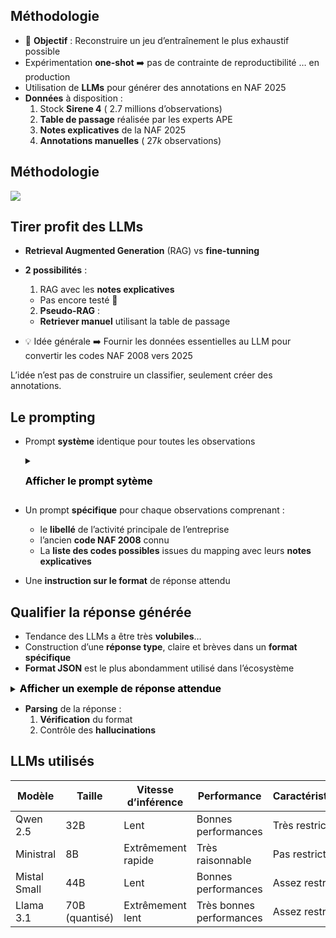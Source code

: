 ## Méthodologie

- 🎯 [**Objectif**]{.orange} : Reconstruire un jeu d'entraînement le plus exhaustif possible
- Expérimentation [**one-shot**]{.orange} ➡️ pas de contrainte de reproductibilité ... en production
- Utilisation de [**LLMs**]{.orange} pour générer des annotations en NAF 2025
- [**Données**]{.orange} à disposition : 
  1. Stock [**Sirene 4**]{.blue2} ($~2.7$ millions d'observations)
  2. [**Table de passage**]{.blue2} réalisée par les experts APE
  3. [**Notes explicatives**]{.blue2} de la NAF 2025
  4. [**Annotations manuelles**]{.blue2} ($~27k$ observations)

## Méthodologie

![](../img/methodo-nace-rev.png){fig-align="center"}

## Tirer profit des LLMs

- [**Retrieval Augmented Generation**]{.orange} (RAG) vs [**fine-tunning**]{.orange}

- [**2 possibilités**]{.orange} :
  1. RAG avec les [**notes explicatives**]{.blue2}
    - Pas encore testé 📝
  2. [**Pseudo-RAG**]{.blue2} : 
    - [**Retriever manuel**]{.green2} utilisant la table de passage

- 💡 Idée générale ➡️ Fournir les données essentielles au LLM pour convertir les codes NAF 2008 vers 2025

::: {.callout-warning icon="false"}
L'idée n'est pas de construire un classifier, seulement créer des annotations.
:::

## Le prompting

- Prompt [**système**]{.orange} identique pour toutes les observations

  <details> 
  <summary> 
      <font size=3 color=black><b>Afficher le prompt sytème</b></font> 
  </summary>

  ```
  Tu es un expert de la Nomenclature statistique des Activités économiques dans la Communauté Européenne (NACE). Tu es chargé de réaliser le changement de nomenclature. Ta mission consiste à attribuer un code NACE 2025 à une entreprise, en t'appuyant sur le descriptif de son activité et à partir d'une liste de codes proposés (identifiée à partir de son code NACE 2008 existant). Voici les instructions à suivre :
  1. Analyse la description de l'activité principale de l'entreprise et le code NACE 2008 fourni par l'utilisateur.
  2. À partir de la liste des codes NACE 2025 disponible, identifie la catégorie la plus appropriée qui correspond à l'activité principale de l'entreprise.
  3. Retourne le code NACE 2025 au format JSON comme spécifié par l'utilisateur. Si la description de l'activité de l'entreprise n'est pas suffisamment précise pour identifier un code NACE 2025 adéquat, retourne `null` dans le JSON.
  4. Évalue la cohérence entre le code NACE 2008 fourni et la description de l'activité de l'entreprise. Si le code NACE 2008 ne semble pas correspondre à cette description, retourne `False` dans le champ `nace08_valid` du JSON. Note que si tu arrives à classer la description de l'activité de l'entreprise dans un code NACE 2025, le champ `nace08_valid` devrait `True`, sinon il y a incohérence.
  5. Réponds seulement avec le JSON complété aucune autres information ne doit être retourné.
  ```

  </details>


- Un prompt [**spécifique**]{.orange} pour chaque observations comprenant : 
  - le [**libellé**]{.blue2} de l'activité principale de l'entreprise
  - l'ancien [**code NAF 2008**]{.blue2} connu
  - La [**liste des codes possibles**]{.blue2} issues du mapping avec leurs [**notes explicatives**]{.blue2}

- Une [**instruction sur le format**]{.orange} de réponse attendu

## Qualifier la réponse générée

- Tendance des LLMs a être très [**volubiles**]{.orange}...
- Construction d'une [**réponse type**]{.orange}, claire et brèves dans un [**format spécifique**]{.orange}
- [**Format JSON**]{.orange} est le plus abondamment utilisé dans l'écosystème

<details> 
<summary> 
    <font size=3 color=black><b>Afficher un exemple de réponse attendue</b></font> 
</summary>

```json
{
    "codable": true,
    "nace_2008_valid": true,
    "nace2025": "0147J" 
}
```

</details>

- [**Parsing**]{.orange} de la réponse :
  1. [**Vérification**]{.blue2} du format
  2. Contrôle des [**hallucinations**]{.blue2}


## LLMs utilisés


| Modèle | Taille | Vitesse d'inférence | Performance | Caractéristique |
| --- | --- | --- | --- | --- |
| Qwen 2.5 | 32B | [Lent]{.orange} | [Bonnes performances]{.green2} | Très restrictif |
| Ministral | 8B | [Extrêmement rapide]{.green2} | [Très raisonnable]{.orange} | Pas restrictif |
| Mistal Small | 44B | [Lent]{.orange} | [Bonnes performances]{.green2} | Assez restrictif |
| Llama 3.1 | 70B (quantisé) | [Extrêmement lent]{.red2} | [Très bonnes performances]{.green2} | Assez restrictif |
